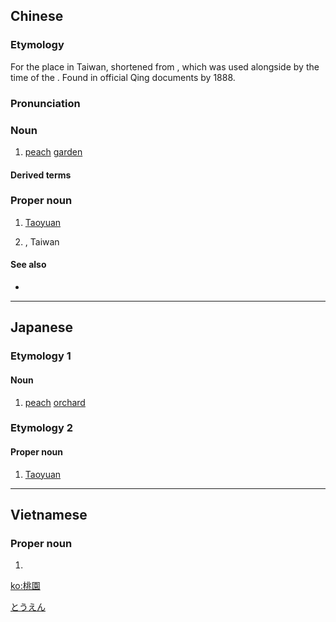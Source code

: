 {{also|桃园}}
==Chinese==
{{zh-forms|s=桃园}}

===Etymology===
For the place in Taiwan, shortened from {{etyl|nan|zh}} {{zh-l|桃仔園|tr=Thô-á-hn̂g}}, which was used alongside {{lang|zh|桃園／桃园}} by the time of the {{w|Guangxu Emperor}}. Found in official Qing documents by 1888.

===Pronunciation===
{{zh-pron
|m=táoyuán
|c=tou4 jyun4
|h=pfs=tò-yèn
|md=tò̤-huòng
|mn=xm,qz,tw:thô-hn̂g/zz:thô-hûiⁿ
|cat=n,pn
}}

===Noun===
{{zh-noun}}

# [[peach]] [[garden]]

====Derived terms====
{{zh-der|桃園三結義}}

===Proper noun===
{{zh-proper noun}}

# {{zh-div|市|f=縣}} [[Taoyuan]] {{gloss|city and former [[w:Taoyuan County, Taiwan|county]] in [[Taiwan]]}}
# {{zh-div|區|f=市}} {{w|Taoyuan District}}, Taiwan {{gloss|district in the Taoyuan City, formerly a county-controlled city in Taoyuan County}}

====See also====
* {{zh-l|桃仔園}}

----

==Japanese==

===Etymology 1===
{{ja-kanjitab|もも|その|k2=ぞの|yomi=k|r=y}}

====Noun====
{{ja-noun|ももぞの}}

# [[peach]] [[orchard]]

===Etymology 2===
{{ja-kanjitab|とう|えん|yomi=o}}

====Proper noun====
{{ja-pos|proper|とうえん}}

# [[Taoyuan]]

[[Category:ja:Cities|とうえん]]

----

==Vietnamese==
{{vi-hantutab}}

===Proper noun===
{{vi-hantu|pos=proper noun}}

# {{han tu form of|Đào Viên|Taoyuan}}

[[ko:桃園]]